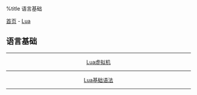 %title 语言基础

[[../../../index|首页]] - [[../index|Lua]]
==语言基础==
----
<center>
[[vm|Lua虚拟机]]
----
[[base|Lua基础语法]]
</center>
----
